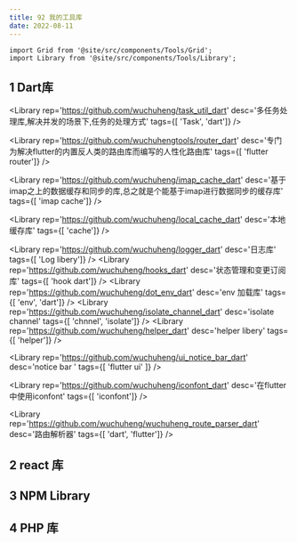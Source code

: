 ```yaml
---
title: 92 我的工具库
date: 2022-08-11
---
```


```mdx-code-block
import Grid from '@site/src/components/Tools/Grid';
import Library from '@site/src/components/Tools/Library';
```

## 1 Dart库


<Grid>

<Library
rep='https://github.com/wuchuheng/task_util_dart'
desc='多任务处理库,解决并发的场景下,任务的处理方式'
tags={[ 'Task',  'dart']}
/>

<Library
rep='https://github.com/wuchuhengtools/router_dart'
desc='专门为解决flutter的内置反人类的路由库而编写的人性化路由库'
tags={[ 'flutter router']}
/>

<Library
rep='https://github.com/wuchuheng/imap_cache_dart'
desc='基于imap之上的数据缓存和同步的库,总之就是个能基于imap进行数据同步的缓存库'
tags={[ 'imap cache']}
/>

<Library
rep='https://github.com/wuchuheng/local_cache_dart'
desc='本地缓存库'
tags={[ 'cache']}
/>

<Library
rep='https://github.com/wuchuheng/logger_dart'
desc='日志库'
tags={[ 'Log libery']}
/>
<Library
rep='https://github.com/wuchuheng/hooks_dart'
desc='状态管理和变更订阅库'
tags={[ 'hook dart']}
/>
<Library
rep='https://github.com/wuchuheng/dot_env_dart'
desc='env 加载库'
tags={[ 'env', 'dart']}
/>
<Library
rep='https://github.com/wuchuheng/isolate_channel_dart'
desc='isolate channel'
tags={[ 'chnnel', 'isolate']}
/>
<Library
rep='https://github.com/wuchuheng/helper_dart'
desc='helper libery'
tags={[ 'helper']}
/>

<Library
rep='https://github.com/wuchuheng/ui_notice_bar_dart'
desc='notice bar '
tags={[ 'flutter ui' ]}
/>

<Library
    rep='https://github.com/wuchuheng/iconfont_dart'
    desc='在flutter 中使用iconfont'
    tags={[ 'iconfont']}
/>

<Library
    rep='https://github.com/wuchuheng/wuchuheng_route_parser_dart'
    desc='路由解析器'
    tags={[ 'dart', 'flutter']}
/>


</Grid>

## 2 react 库

<Grid>
    <Library
    rep='https://github.com/wuchuheng/rxjs'
    desc='专门为react写的rxjs库'
    tags={[ 'react', 'rxjs']}
    />
    <Library
    rep='https://github.com/wuchuhengtools/typewriter-js'
    desc='一些自己写的react组件库'
    tags={[ 'react components']}
    />
</Grid>

## 3 NPM Library

<Grid>
    <Library
    rep='https://github.com/wuchuhengtools/gbk-parser'
    desc='GBK解析工具'
    tags={[ 'GBK']}
    />
    <Library
    rep='https://github.com/wuchuhengtools/helper'
    desc='自定义助手库'
    tags={[ 'helper']}
    />
    <Library
    rep='https://github.com/wuchuheng/electron-app-template'
    desc='A comprehensive Electron desktop application template featuring modern development setup with TypeScript, React integration, and cross-platform build configuration. Includes pre-configured webpack, hot reload, IPC communication patterns, and automated packaging for Windows, macOS, and Linux distributions. Perfect for rapid desktop app development with web technologies. Create with: `npx @wuchuheng/electrong my-app`'
    tags={[ 'electron', 'desktop app', 'typescript', 'react', 'cross-platform', 'npm template', 'webpack', 'ipc', 'hot reload', 'app packaging', 'boilerplate']}
    />
    <Library
    rep='https://github.com/wuchuheng/ts-react-template'
    desc='A modern TypeScript React starter template featuring pre-configured development environment with TypeScript, ESLint, Prettier, and testing setup. Includes optimized build configuration, component structure, and development best practices for rapid React application development. Create a new project with `pnpx @wuchuheng/react my-app`.'
    tags={[ 'typescript', 'react', 'npm template', 'starter template', 'eslint', 'prettier', 'testing', 'webpack', 'development tools', 'boilerplate', 'frontend']}
    />
    <Library
    rep='https://github.com/wuchuheng/com.wuchuheng.npm.project-setup'
    desc='A comprehensive project initialization tool that automatically configures development environments with essential files including .vscode settings, .gitignore, .gitattributes, .editorconfig, and other common configuration files. Streamlines project setup workflow and ensures consistent development standards across projects. Initialize with `npx @wuchuheng/setup`.'
    tags={[ 'npm template', 'project setup', 'development tools', 'configuration', 'productivity', 'automation', 'vscode', 'git', 'editor config', 'workflow', 'initialization']}
    />
    <Library
    rep='https://github.com/wuchuheng/ts-express-template'
    desc='A comprehensive TypeScript Express.js starter template featuring modern development practices, pre-configured tooling, and production-ready architecture. Quickly bootstrap new Express applications with TypeScript support, ESLint, testing setup, and optimized build configuration using `npx @wuchuheng/express my-app`.'
    tags={[ 'typescript', 'express', 'nodejs', 'starter template', 'boilerplate', 'web framework', 'backend', 'rest api', 'development tools', 'project scaffolding']}
    />

</Grid>

##  4 PHP 库

<Grid>
    <Library
    rep='https://github.com/wuchuheng/qr_merge'
    desc='二维码库'
    tags={[ 'QR']}
    />
</Grid>
